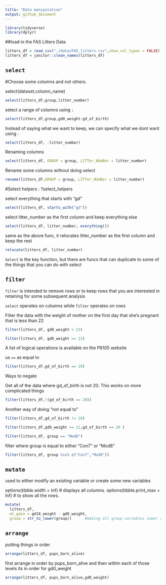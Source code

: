 ```yaml
---
title: "Data manipulation"
output: github_document
---
```



```r
library(tidyverse)
library(dplyr)

```


##load in the FAS Litters Data

```r
litters_df = read_csv("./data/FAS_litters.csv",show_col_types = FALSE)
litters_df = janitor::clean_names(litters_df)

```


## `select`

#Choose some columns and not others.

select(dataset,column_name)

```r

select(litters_df,group,litter_number)
```


select a range of columns using `:`

```r
select(litters_df,group,gd0_weight:gd_of_birth)
```


Instead of saying what we want to keep, we can specify what we dont want using `-`

```r
select(litters_df, -litter_number)
```


Renaming columns

```r
select(litters_df, GROUP = group, LITTer_NUmBer = litter_number)
```


Rename some columns without doing select

```r
rename(litters_df,GROUP = group, LITTer_NUmBer = litter_number)
```



#Select helpers : ?select_helpers

select everything that starts with "gd"

```r
select(litters_df, starts_with("gd"))
```


select litter_number as the first column and keep everything else 

```r
select(litters_df, litter_number, everything())
```


same as the above func, it relocates litter_number as the first column and keep the rest

```r
relocate(litters_df, litter_number)
```

`Select` is the key function, but there are funcs that can duplicate  to some of the things that you can do with select


## `filter`

`filter` is intended to remove rows or to keep rows that you are interested in retaining for some subsequent analysis

`select` operates on columns while `filter` operates on rows


Filter the data with the weight of mother on the first day that she's pregnant that is less than 22
```r
filter(litters_df, gd0_weight < 22)
```

```r
filter(litters_df, gd0_weight >= 22)
```

A list of logical operations is available on the P8105 website

us `==` as equal to

```r
filter(litters_df,gd_of_birth == 20)
```

Ways to negate

Get all of the data where gd_of_birth is not 20.
This works on more complicated things
```r
filter(litters_df,!(gd_of_birth == 20))
```

Another way of doing "not equal to"
```r
filter(litters_df,gd_of_birth != 20)
```


```r
filter(litters_df,gd0_weight >= 22,gd_of_birth == 20 )
```

```r
filter(litters_df, group == "Mod8")
```

filter where group is equal to either "Con7" or "Mod8"
```r
filter(litters_df, group %in% c("Con7","Mod8"))
```



## `mutate`

used to either modify an existing variable or create some new variables

options(tibble.width = Inf) # displays all columns.
options(tibble.print_max = Inf) # to show all the rows.

```r
mutate(
  litters_df, 
  wt_gain = gd18_weight - gd0_weight,
  group = str_to_lower(group))      #making all group variables lower case         
```



## `arrange`

putting things in order


```r
arrange(litters_df, pups_born_alive)
```

first arrange in order by pups_born_alive and then within each of those levels its in order for gd0_weight

```r
arrange(litters_df, pups_born_alive,gd0_weight)
```



